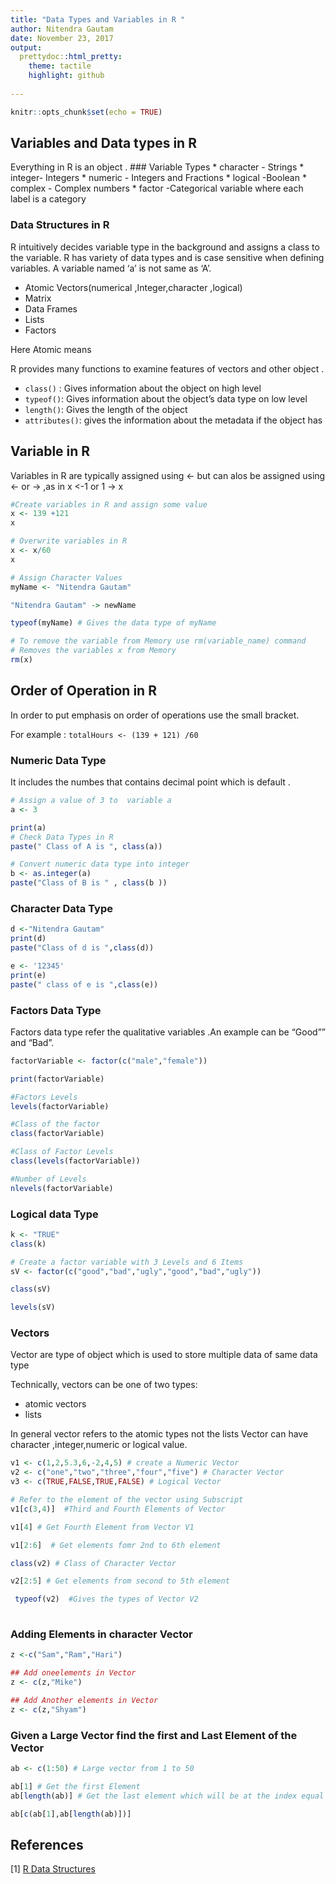 ```yaml
---
title: "Data Types and Variables in R "
author: Nitendra Gautam
date: November 23, 2017
output: 
  prettydoc::html_pretty:
    theme: tactile
    highlight: github
    
---
```


```r
knitr::opts_chunk$set(echo = TRUE)
```

## Variables and Data types in R

Everything in R is an object .
### Variable Types
* character - Strings
* integer- Integers
* numeric - Integers and Fractions
* logical -Boolean
* complex - Complex numbers 
* factor -Categorical variable where each label is a category

### Data Structures in R 

 R intuitively decides variable type in the background and assigns a class to the variable.
R has variety of data types and  is case sensitive when defining variables. A variable named 'a' is not same as 'A'.

* Atomic Vectors(numerical ,Integer,character ,logical)
* Matrix
* Data Frames
* Lists
* Factors

Here Atomic means 

R provides many functions to examine features of vectors and other object .

* ```class()``` : Gives information about the object on high level
* ```typeof()```: Gives information about the object's data type on low level
* ```length()```: Gives the length of the object
* ```attributes()```: gives the information about the metadata if the object has


## Variable in R

Variables in R are typically assigned using <- but can alos be assigned using <- or -> ,as in x <-1 or 1 -> x


```r

#Create variables in R and assign some value
x <- 139 +121
x

# Overwrite variables in R
x <- x/60
x

# Assign Character Values
myName <- "Nitendra Gautam"

"Nitendra Gautam" -> newName

typeof(myName) # Gives the data type of myName

# To remove the variable from Memory use rm(variable_name) command
# Removes the variables x from Memory 
rm(x)
```


## Order of Operation in R 

In order to put emphasis on order of operations use the small bracket.

For example : ```totalHours <- (139 + 121) /60```


### Numeric Data Type 
 It includes the numbes that contains decimal point which is default .


```r
# Assign a value of 3 to  variable a
a <- 3

print(a)
# Check Data Types in R 
paste(" Class of A is ", class(a))

# Convert numeric data type into integer
b <- as.integer(a)
paste("Class of B is " , class(b ))
```



### Character Data Type

```r
d <-"Nitendra Gautam"
print(d)
paste("Class of d is ",class(d))

e <- '12345'
print(e)
paste(" class of e is ",class(e))
```

 

### Factors Data Type

Factors data type refer the qualitative variables .An example can be "Good"" and "Bad".


```r
factorVariable <- factor(c("male","female"))

print(factorVariable)

#Factors Levels
levels(factorVariable)

#Class of the factor
class(factorVariable)

#Class of Factor Levels
class(levels(factorVariable))

#Number of Levels
nlevels(factorVariable)

```

### Logical data Type

```r
k <- "TRUE"
class(k)

# Create a factor variable with 3 Levels and 6 Items
sV <- factor(c("good","bad","ugly","good","bad","ugly"))

class(sV)

levels(sV)
```


### Vectors

Vector are type of object which is used to store multiple data of same data type

Technically, vectors can be one of two types:

* atomic vectors
* lists

In general vector refers to the atomic types not the lists 
Vector can have character ,integer,numeric or logical value.


```r

v1 <- c(1,2,5.3,6,-2,4,5) # create a Numeric Vector 
v2 <- c("one","two","three","four","five") # Character Vector
v3 <- c(TRUE,FALSE,TRUE,FALSE) # Logical Vector

# Refer to the element of the vector using Subscript 
v1[c(3,4)]  #Third and Fourth Elements of Vector

v1[4] # Get Fourth Element from Vector V1

v1[2:6]  # Get elements fomr 2nd to 6th element 

class(v2) # Class of Character Vector

v2[2:5] # Get elements from second to 5th element

 typeof(v2)  #Gives the types of Vector V2
 
```

### Adding Elements in character Vector

```r

z <-c("Sam","Ram","Hari")

## Add oneelements in Vector
z <- c(z,"Mike")

## Add Another elements in Vector
z <- c(z,"Shyam")
```


### Given a Large Vector find the first and Last Element of the Vector

```r
ab <- c(1:50) # Large vector from 1 to 50

ab[1] # Get the first Element 
ab[length(ab)] # Get the last element which will be at the index equal to length of Vector

ab[c(ab[1],ab[length(ab)])]
```



## References

[1]  <a href="https://swcarpentry.github.io/r-novice-inflammation/13-supp-data-structures/">R Data Structures </a>



